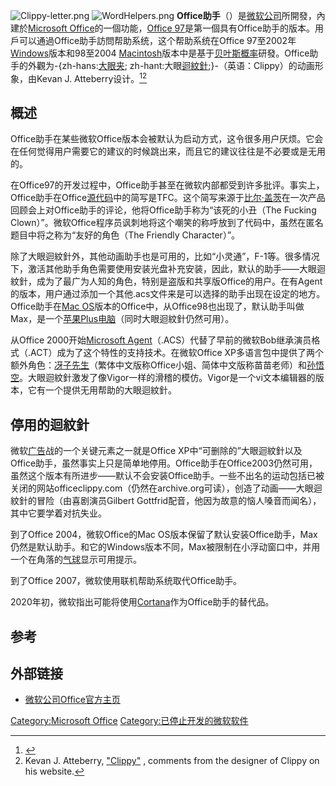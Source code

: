 {{Rough translation|time=2021-04-10T18:14:33+00:00}}
{{noteTA
|T=zh-hans:Office助手; zh-hant:Office小幫手;
|1=zh-hans:助手; zh-hant:小幫手;
|2=zh-hans:大眼夹; zh-hant:大眼迴紋針;
|3=迴紋針=>zh-cn:回形针;迴紋針=>zh-hk:萬字夾;迴紋針=>zh-mo:萬字夾;
|G1=IT
}}
[[File:Clippy-letter.png|frame]]
[[File:WordHelpers.png|thumb]]
'''Office助手'''（{{lang-en|'''Office Assistant'''}}）是[[微软公司|微软公司]]所開發，內建於[[Microsoft_Office|Microsoft Office]]的一個功能，[[Microsoft_Office_97|Office 97]]是第一個具有Office助手的版本。用戶可以通過Office助手訪問帮助系统，这个帮助系统在Office 97至2002年[[Windows|Windows]]版本和98至2004 [[Macintosh|Macintosh]]版本中是基于[[贝叶斯概率|贝叶斯概率]]研發。Office助手的外觀为-{zh-hans:[[迴紋針|大眼夹]]; zh-hant:大眼[[迴紋針|迴紋針]];}-（英语：Clippy）的动画形象，由Kevan J. Atteberry设计。<ref>{{cite web|url=http://www.boston.com/news/globe/ideas/articles/2007/02/25/you_got_grammar/|title=Finding the grammar checker's frailties|first=Jan|last=Freeman|publisher=''The Boston Globe''|date=2007-02-25|accessdate=2007-02-25|archive-date=2009-07-25|archive-url=https://web.archive.org/web/20090725113559/http://www.boston.com/news/globe/ideas/articles/2007/02/25/you_got_grammar/|dead-url=no}}</ref><ref name=designer>Kevan J. Atteberry, [http://oddisgood.com/pages/cd-clippy.html "Clippy"] {{Wayback|url=http://oddisgood.com/pages/cd-clippy.html |date=20131109214703 }}, comments from the designer of Clippy on his website.</ref>

== 概述 ==
Office助手在某些微软Office版本会被默认为启动方式，这令很多用户厌烦。它会在任何觉得用户需要它的建议的时候跳出来，而且它的建议往往是不必要或是无用的。

在Office97的开发过程中，Office助手甚至在微软内部都受到许多批评。事实上，Office助手在Office[[源代码|源代码]]中的简写是TFC。这个简写来源于[[比尔·盖茨|比尔·盖茨]]在一次产品回顾会上对Office助手的评论，他将Office助手称为“该死的小丑（The Fucking Clown）”。微软Office程序员讽刺地将这个嘲笑的称呼放到了代码中，虽然在匿名题目中将之称为“友好的角色（The Friendly Character）”。

除了大眼迴紋針外，其他动画助手也是可用的，比如“小灵通”，F-1等。很多情况下，激活其他助手角色需要使用安装光盘补充安装，因此，默认的助手——大眼迴紋針，成为了最广为人知的角色，特别是盗版和共享版Office的用户。在有Agent的版本，用户通过添加一个其他.acs文件来是可以选择的助手出现在设定的地方。Office助手在[[Mac_OS|Mac OS]]版本的Office中，从Office98也出现了，默认助手叫做Max，是一个[[苹果Plus电脑|苹果Plus电脑]]（同时大眼迴紋針仍然可用）。

从Office 2000开始[[Microsoft_Agent|Microsoft Agent]]（.ACS）代替了早前的微软Bob继承演员格式（.ACT）成为了这个特性的支持技术。在微软Office XP多语言包中提供了两个额外角色：[[冴子先生|冴子先生]]（繁体中文版称Office小姐、简体中文版称苗苗老师）和[[孙悟空|孙悟空]]。大眼迴紋針激发了像Vigor一样的滑稽的模仿。Vigor是一个vi文本编辑器的版本，它有一个提供无用帮助的大眼迴紋針。

== 停用的迴紋針 ==
微软[[广告|广告]]战的一个关键元素之一就是Office XP中“可删除的”大眼迴紋針以及Office助手，虽然事实上只是简单地停用。Office助手在Office2003仍然可用，虽然这个版本有所进步——默认不会安装Office助手。一些不出名的运动包括已被关闭的网站officeclippy.com（仍然在archive.org可读），创造了动画——大眼迴紋針的冒险（由喜剧演员Gilbert Gottfrid配音，他因为故意的恼人嗓音而闻名），其中它要学着对抗失业。

到了Office 2004，微软Office的Mac OS版本保留了默认安装Office助手，Max仍然是默认助手。和它的Windows版本不同，Max被限制在小浮动窗口中，并用一个在角落的[[气球|气球]]显示可用提示。

到了Office 2007，微软使用联机帮助系统取代Office助手。

2020年初，微软指出可能将使用[[Cortana|Cortana]]作为Office助手的替代品。

==参考==
{{reflist}}
== 外部链接 ==
*[https://products.office.com/zh-CN/ 微软公司Office官方主页]{{Wayback|url=https://products.office.com/zh-CN/ |date=20150912064703 }}

{{Microsoft Office}}
[[Category:Microsoft_Office|Category:Microsoft Office]]
[[Category:已停止开发的微软软件|Category:已停止开发的微软软件]]